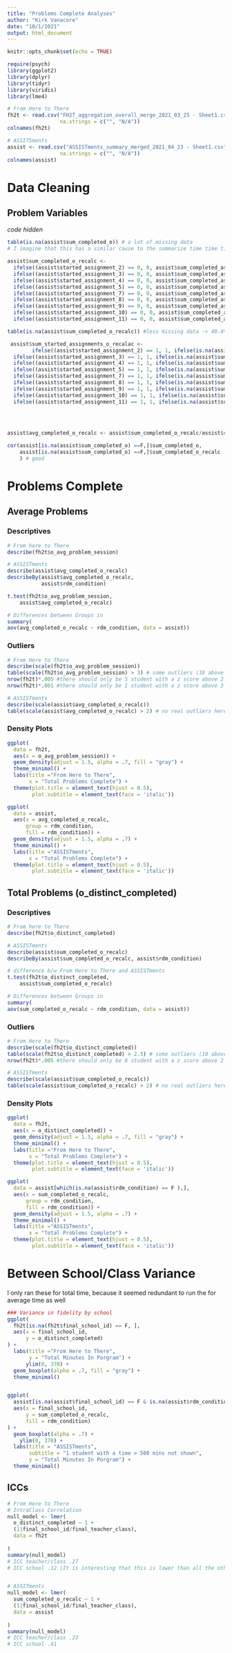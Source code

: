 ```yaml
---
title: "Problems Complete Analyses"
author: "Kirk Vanacore"
date: "10/1/2021"
output: html_document
---
```


```r
knitr::opts_chunk$set(echo = TRUE)
```

```r
require(psych)
library(ggplot2)
library(dplyr)
library(tidyr)
library(viridis)
library(lme4)
```

```r
# From Here to There
fh2t <- read.csv("FH2T_aggregation_overall_merge_2021_03_25 - Sheet1.csv",
                 na.strings = c("", "N/A"))
colnames(fh2t)

# ASSITSments
assist <- read.csv("ASSISTments_summary_merged_2021_04_23 - Sheet1.csv",
                 na.strings = c("", "N/A"))
colnames(assist)

```

# Data Cleaning 

## Problem Variables
_code hidden_
```r
table(is.na(assist$sum_completed_o)) # a lot of missing data
# I imagine that this has a similar cause to the summarize time time time data issue

assist$sum_completed_o_recalc <- 
  ifelse((assist$started_assignment_2) == 0, 0, assist$sum_completed_as2) +
  ifelse((assist$started_assignment_3) == 0, 0, assist$sum_completed_as3) +
  ifelse((assist$started_assignment_4) == 0, 0, assist$sum_completed_as4) +
  ifelse((assist$started_assignment_5) == 0, 0, assist$sum_completed_as5) +
  ifelse((assist$started_assignment_7) == 0, 0, assist$sum_completed_as7) +
  ifelse((assist$started_assignment_8) == 0, 0, assist$sum_completed_as8) +
  ifelse((assist$started_assignment_9) == 0, 0, assist$sum_completed_as9) +
  ifelse((assist$started_assignment_10) == 0, 0, assist$sum_completed_as10) +
  ifelse((assist$started_assignment_11) == 0, 0, assist$sum_completed_as11) 

table(is.na(assist$sum_completed_o_recalc)) #less missing data -> 48.4%

 assist$sum_started_assignments_o_recalac <- 
        ifelse((assist$started_assignment_2) == 1, 1, ifelse(is.na(assist$sum_time_on_task_as2) == F & assist$sum_time_on_task_as2 > 0, 1, 0)) +
  ifelse((assist$started_assignment_3) == 1, 1, ifelse(is.na(assist$sum_time_on_task_as3) == F & assist$sum_time_on_task_as3 > 0, 1, 0)) +
  ifelse((assist$started_assignment_4) == 1, 1, ifelse(is.na(assist$sum_time_on_task_as4) == F & assist$sum_time_on_task_as4 > 0, 1, 0)) +
  ifelse((assist$started_assignment_5) == 1, 1, ifelse(is.na(assist$sum_time_on_task_as5) == F & assist$sum_time_on_task_as5 > 0, 1, 0)) +
  ifelse((assist$started_assignment_7) == 1, 1, ifelse(is.na(assist$sum_time_on_task_as7) == F & assist$sum_time_on_task_as7 > 0, 1, 0)) +
  ifelse((assist$started_assignment_8) == 1, 1, ifelse(is.na(assist$sum_time_on_task_as8) == F & assist$sum_time_on_task_as8 > 0, 1, 0)) +
  ifelse((assist$started_assignment_9) == 1, 1, ifelse(is.na(assist$sum_time_on_task_as9) == F & assist$sum_time_on_task_as9 > 0, 1, 0)) +
  ifelse((assist$started_assignment_10) == 1, 1, ifelse(is.na(assist$sum_time_on_task_as10) == F & assist$sum_time_on_task_as10 > 0, 1, 0)) +
  ifelse((assist$started_assignment_11) == 1, 1, ifelse(is.na(assist$sum_time_on_task_as11) == F & assist$sum_time_on_task_as11 > 0, 1, 0)) 
  
  


assist$avg_completed_o_recalc <- assist$sum_completed_o_recalc/assist$sum_started_assignments_o_recalac

cor(assist[is.na(assist$sum_completed_o) ==F,]$sum_completed_o,
    assist[is.na(assist$sum_completed_o) ==F,]$sum_completed_o_recalc
    ) # good


```

# Problems Complete
## Average Problems
### Descriptives
```r
# From here to There
describe(fh2t$o_avg_problem_session)

# ASSISTments
describe(assist$avg_completed_o_recalc)
describeBy(assist$avg_completed_o_recalc,
           assist$rdm_condition)

t.test(fh2t$o_avg_problem_session,
    assist$avg_completed_o_recalc)

# Differences between Groups in 
summary(
aov(avg_completed_o_recalc ~ rdm_condition, data = assist))

```

### Outliers
```r
# From Here to There
describe(scale(fh2t$o_avg_problem_session))
table(scale(fh2t$o_avg_problem_session) > 3) # some outliers (18 above 3) 
nrow(fh2t)*.005 #there should only be 5 student with a z score above 2.5
nrow(fh2t)*.001 #there should only be 1 student with a z score above 3 

# ASSISTments
describe(scale(assist$avg_completed_o_recalc))
table(scale(assist$avg_completed_o_recalc) > 2) # no real outliers here (probably a limited number of problems that studentc could complete?)
```
 
### Density Plots
```r
ggplot(
  data = fh2t,
  aes(x = o_avg_problem_session)) +
  geom_density(adjust = 1.5, alpha = .7, fill = "gray") +
  theme_minimal() +
  labs(title ="From Here to There",
       x = "Total Problems Complete") +
  theme(plot.title = element_text(hjust = 0.5),
        plot.subtitle = element_text(face = 'italic'))

ggplot(
  data = assist,
  aes(x = avg_completed_o_recalc,
      group = rdm_condition,
      fill = rdm_condition)) +
  geom_density(adjust = 1.5, alpha = .7) +
  theme_minimal() +
  labs(title ="ASSISTments",
       x = "Total Problems Complete") +
  theme(plot.title = element_text(hjust = 0.5),
        plot.subtitle = element_text(face = 'italic'))

```

## Total Problems (o_distinct_completed)
### Descriptives
```r
# From here to There
describe(fh2t$o_distinct_completed)

# ASSISTments
describe(assist$sum_completed_o_recalc)
describeBy(assist$sum_completed_o_recalc, assist$rdm_condition)

# difference b/w From Here to There and ASSISTments
t.test(fh2t$o_distinct_completed,
    assist$sum_completed_o_recalc)

# Differences between Groups in 
summary(
aov(sum_completed_o_recalc ~ rdm_condition, data = assist))


```

### Outliers
```r
# From Here to There
describe(scale(fh2t$o_distinct_completed))
table(scale(fh2t$o_distinct_completed) > 2.5) # some outliers (10 above 2.5) 
nrow(fh2t)*.005 #there should only be 8 student with a z score above 2.5

# ASSISTments
describe(scale(assist$sum_completed_o_recalc))
table(scale(assist$sum_completed_o_recalc) > 2) # no real outliers here (probably a limited number of problems that students could complete?)
```
 
### Density Plots
```r
ggplot(
  data = fh2t,
  aes(x = o_distinct_completed)) +
  geom_density(adjust = 1.5, alpha = .7, fill = "gray") +
  theme_minimal() +
  labs(title ="From Here to There",
       x = "Total Problems Complete") +
  theme(plot.title = element_text(hjust = 0.5),
        plot.subtitle = element_text(face = 'italic'))

ggplot(
  data = assist[which(is.na(assist$rdm_condition) == F ),],
  aes(x = sum_completed_o_recalc,
      group = rdm_condition,
      fill = rdm_condition)) +
  geom_density(adjust = 1.5, alpha = .7) +
  theme_minimal() +
  labs(title ="ASSISTments",
       x = "Total Problems Complete") +
  theme(plot.title = element_text(hjust = 0.5),
        plot.subtitle = element_text(face = 'italic'))

```



# Between School/Class Variance 
I only ran these for total time, because it seemed redundant to run the for average time as well
```r
### Variance in fidelity by school
ggplot(
  fh2t[is.na(fh2t$final_school_id) == F, ],
  aes(x = final_school_id, 
      y = o_distinct_completed)
) +
  labs(title ="From Here to There",
       y = "Total Minutes In Porgram") +
      ylim(0, 370) +
  geom_boxplot(alpha = .7, fill = "gray") +
  theme_minimal()


ggplot(
  assist[is.na(assist$final_school_id) == F & is.na(assist$rdm_condition) == F , ],
  aes(x = final_school_id, 
      y = sum_completed_o_recalc,
      fill = rdm_condition)
) +
  geom_boxplot(alpha = .7) +
    ylim(0, 370) +
  labs(title = "ASSISTments",
       subtitle = "1 student with a time > 500 mins not shown",
       y = "Total Minutes In Porgram") +
  theme_minimal()

```

## ICCs
```r
# From Here to There
# IntraClass Correlation
null_model <- lmer(
  o_distinct_completed ~ 1 +
  (1|final_school_id/final_teacher_class),
  data = fh2t
  
)
summary(null_model)
# ICC teacher/class .27 
# ICC school .12 (It is interesting that this is lower than all the others)


# ASSITments
null_model <- lmer(
  sum_completed_o_recalc ~ 1 +
  (1|final_school_id/final_teacher_class),
  data = assist
  
)
summary(null_model)
# ICC teacher/class .23
# ICC school .41 
``` 


